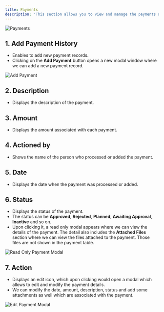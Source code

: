 ```yaml
---
title: Payments
description: 'This section allows you to view and manage the payments associated with an application.'
---
```

![Payments](/images/guides/application/payments.png)

## 1. Add Payment History
- Enables to add new payment records. 
- Clicking on the **Add Payment** button opens a new modal window where we can add a new payment record.

![Add Payment](/images/guides/application/add-payment.png)

## 2. Description
- Displays the description of the payment.

## 3. Amount
- Displays the amount associated with each payment.

## 4. Actioned by
- Shows the name of the person who processed or added the payment.

## 5. Date
- Displays the date when the payment was processed or added.

## 6. Status
- Displays the status of the payment.
- The status can be **Approved**, **Rejected**, **Planned**, **Awaiting Approval**, **Inactive** and so on.
- Upon clicking it, a read only modal appears where we can view the details of the payment. The detail also includes the **Attached Files** section where we can view the files attached to the payment. Those files are not shown in the payment table.

![Read Only Payment Modal](/images/guides/application/read-only-payment-modal.png)

## 7. Action
- Displays an edit icon, which upon clicking would open a modal which allows to edit and modify the payment details.
- We can modify the date, amount, description, status and add some attachments as well which are associated with the payment.

![Edit Payment Modal](/images/guides/application/edit-payment.png)